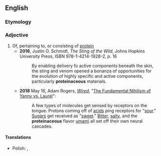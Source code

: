 ==English==

===Etymology===
{{suffix|en|protein|aceous}}

===Adjective===
{{en-adj}}

# Of, pertaining to, or consisting of [[protein]]
#* '''2016''', Justin O. Schmidt, ''The Sting of the Wild'', Johns Hopkins University Press, ISBN 978-1-4214-1928-2, p. 16
#*: By enabling delivery fo active components beneath the skin, the sting and venom opened a bonanza of opportunities for the evolution of highly specific and active components, particularly '''proteinaceous''' materials.
#* '''2018''' May 16, Adam Rogers, ''[[:w:Wired (magazine)|Wired]]'', "[https://www.wired.com/story/the-fundamental-nihilism-of-yanny-vs-laurel/ The Fundamental Nihilism of Yanny vs. Laurel]":
#*: A few types of molecules get sensed by receptors on the tongue. Protons coming off of [[acid]]s ping receptors for "[[sour]]." [[sugar|Sugars]] get received as "[[sweet]]." [[bitter|Bitter]], [[salty]], and the '''proteinaceous''' flavor [[umami]] all set off their own neural cascades.

====Translations====
{{trans-top}}
{{trans-mid}}
* Polish: {{t+|pl|białkowy}}, {{t|pl|proteinowy}}
{{trans-bottom}}